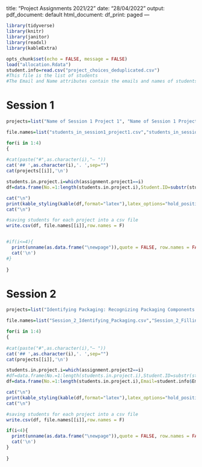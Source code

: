 <!-- This Rmd file creates a PDF including tables with the allocation listing the students in each project. It also saves the list of students for each project in a separate csv file. -->
---
title: "Project Assignments 2021/22"
date: "28/04/2022"
output:
  pdf_document: default
  html_document:
    df_print: paged
---

```r
library(tidyverse)
library(knitr)
library(janitor)
library(readxl)
library(kableExtra)

opts_chunk$set(echo = FALSE, message = FALSE)
load("allocation.Rdata")
student.info=read.csv("project_choices_deduplicated.csv")
#This file is the list of students
#The Email and Name attributes contain the emails and names of students
```

# Session 1

```r
projects=list("Name of Session 1 Project 1", "Name of Session 1 Project 2", "Name of Session 1 Project 3", "Name of Session 1 Project 4")

file.names=list("students_in_session1_project1.csv","students_in_session1_project2.csv","students_in_session1_project3.csv","students_in_session1_project4.csv")

for(i in 1:4)
{
  
#cat(paste("#",as.character(i),"– "))
cat('## ',as.character(i),'. ',sep="")
cat(projects[[i]],'\n')

students.in.project.i=which(assignment.project1==i)
df=data.frame(No.=1:length(students.in.project.i),Student.ID=substr(student.info$Email,1,8)[students.in.project.i],Name=student.info$Name[students.in.project.i])

cat("\n")
print(kable_styling(kable(df,format="latex"),latex_options="hold_position"))
cat("\n")

#saving students for each project into a csv file
write.csv(df, file.names[[i]],row.names = F)


#if(i<=4){
  print(unname(as.data.frame("\newpage")),quote = FALSE, row.names = FALSE)
  cat('\n')
#}
  
}
```

# Session 2

```r
projects=list("Identifying Packaging: Recognizing Packaging Components in Consumer Goods", "Filling the gaps: Using synthetic aperture radar data to reconstruct multispectral images", "Identifying risk factors for leptospirosis infection in a Kenyan pastoral landscape", "How accurately can we predict someone's age from a DNA sample?")

file.names=list("Session_2_Identifying_Packaging.csv","Session_2_Filling_The_Gaps.csv","Session_2_Leptospirosis.csv","Session_2_Age_From_DNA.csv")

for(i in 1:4)
{
  
#cat(paste("#",as.character(i),"– "))
cat('## ',as.character(i),'. ',sep="")
cat(projects[[i]],'\n')

students.in.project.i=which(assignment.project2==i)
#df=data.frame(No.=1:length(students.in.project.i),Student.ID=substr(student.info$Email,1,8)[students.in.project.i],Name=student.info$Name[students.in.project.i])
df=data.frame(No.=1:length(students.in.project.i),Email=student.info$Email[students.in.project.i],Name=student.info$Name[students.in.project.i])

cat("\n")
print(kable_styling(kable(df,format="latex"),latex_options="hold_position"))
cat("\n")

#saving students for each project into a csv file
write.csv(df, file.names[[i]],row.names = F)

if(i<4){
  print(unname(as.data.frame("\newpage")),quote = FALSE, row.names = FALSE)
  cat('\n')
}
  
}
```



